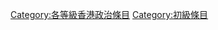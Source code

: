 {{empty category}}
{{Articles by Quality|topic=香港政治|project=香港政治|format=TOC}}
[[Category:各等級香港政治條目|Category:各等級香港政治條目]] 
[[Category:初級條目|Category:初級條目]]